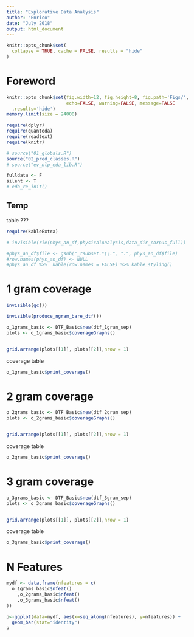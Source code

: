```yaml
---
title: "Explorative Data Analysis"
author: "Enrico"
date: "July 2018"
output: html_document
---
```


```r
knitr::opts_chunk$set(
  collapse = TRUE, cache = FALSE, results = "hide"
)


```

# Foreword  

```r
knitr::opts_chunk$set(fig.width=12, fig.height=8, fig.path='Figs/',
                      echo=FALSE, warning=FALSE, message=FALSE
  ,results='hide')
memory.limit(size = 24000)


```

```r
require(dplyr)
require(quanteda)
require(readtext)
require(knitr)

```



```r

# source("01_globals.R")
source("02_pred_classes.R")
# source("ev_nlp_eda_lib.R")

fulldata <- F 
silent <- T
# eda_re_init()
```



## Temp
table ???    
```r
require(kableExtra)

# invisible(rie(phys_an_df,physicalAnalysis,data_dir_corpus_full))

#phys_an_df$file <- gsub("_?subset.*\\.", ".", phys_an_df$file)
#row.names(phys_an_df) <- NULL
#phys_an_df %>%  kable(row.names = FALSE) %>% kable_styling()
```


# 1 gram coverage
```r

invisible(gc())

invisible(produce_ngram_bare_dtf())

o_1grams_basic <- DTF_Basic$new(dtf_1gram_sep)
plots <- o_1grams_basic$coverageGraphs()


grid.arrange(plots[[1]], plots[[2]],nrow = 1)

```
coverage table
```r
o_1grams_basic$print_coverage()

```



# 2 gram coverage
```r


o_2grams_basic <- DTF_Basic$new(dtf_2gram_sep)
plots <- o_2grams_basic$coverageGraphs()


grid.arrange(plots[[1]], plots[[2]],nrow = 1)

```
coverage table
```r
o_2grams_basic$print_coverage()

```



# 3 gram coverage
```r


o_3grams_basic <- DTF_Basic$new(dtf_3gram_sep)
plots <- o_3grams_basic$coverageGraphs()


grid.arrange(plots[[1]], plots[[2]],nrow = 1)

```
coverage table
```r
o_3grams_basic$print_coverage()

```




# N Features
```r

mydf <- data.frame(nfeatures = c(
  o_1grams_basic$nfeat()
    ,o_2grams_basic$nfeat()
    ,o_3grams_basic$nfeat()
))

p<-ggplot(data=mydf, aes(x=seq_along(nfeatures), y=nfeatures)) +
  geom_bar(stat="identity")
p

```

